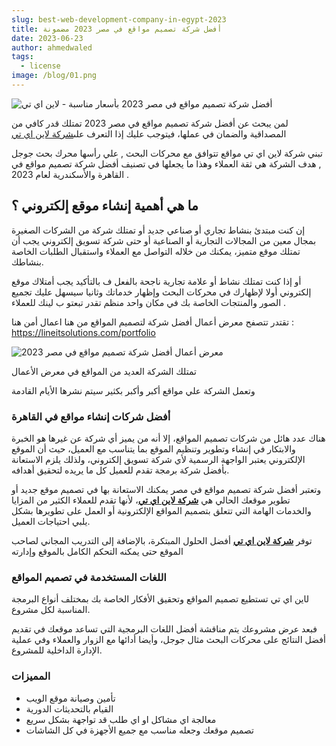 ```yaml
---
slug: best-web-development-company-in-egypt-2023
title: أفضل شركة تصميم مواقع في مصر 2023 مضمونة
date: 2023-06-23
author: ahmedwaled
tags:
  - license
image: /blog/01.png
---
```

![أفضل شركة تصميم مواقع في مصر 2023 بأسعار مناسبة - لاين اي تي](/images/01.png "شركة لاين اي تي أفضل شركة تصميم مواقع وتطبيقات في مصر")

لمن يبحث عن أفضل شركة تصميم مواقع في مصر 2023 تمتلك قدر كافي من المصداقية والضمان في عملها، فيتوجب عليك إذا التعرف على[شركة لاين اي تي](https://lineitsolutions.com/)

ت﻿بني شركة لاين اي تي مواقع تتوافق مع محركات البحث , علي رأسها محرك بحث جوجل , هدف الشركة هي ثقة العملاء وهذا ما يجعلها في تصنيف أفضل شركة تصميم مواقع في القاهرة والأسكندرية لعام 2023 .

## **ما هي أهمية إنشاء موقع إلكتروني ؟**

إن كنت مبتدئ بنشاط تجاري أو صناعي جديد أو تمتلك شركة من الشركات الصغيرة بمجال معين من المجالات التجارية أو الصناعية أو حتى شركة تسويق إلكتروني يجب أن تمتلك موقع متميز، يمكنك من خلاله التواصل مع العملاء واستقبال الطلبات الخاصة بنشاطك.

أ﻿و إذا كنت تمتلك نشاط أو علامة تجارية ناجحة بالفعل ف بالتأكيد يجب أمتلاك موقع إلكتروني أولا لإظهارك في محركات البحث وإظهار خدماتك  وثانيا سيسهل عليك تجميع الصور والمنتجات الخاصة بك في مكان واحد منظم تقدر تبعتو ب لينك للعملاء .

ت﻿قتدر تتصفح م﻿عرض أعمال أفضل شركة لتصميم المواقع من هنا اعمال أمن هنا :  <https://lineitsolutions.com/portfolio>

![معرض أعمال أفضل شركة تصميم مواقع في مصر 2023](/images/screenshot_38.png "معرض أعمال أفضل شركة تصميم مواقع في مصر 2023")

ت﻿متلك الشركة العديد من المواقع في معرض الأعمال 

و﻿تعمل الشركة علي مواقع أكبر وأكبر بكثير سيتم نشرها الأيام القادمة 

### **أفضل شركات إنشاء مواقع في القاهرة**

هناك عدد هائل من شركات تصميم المواقع، إلا أنه من يميز أي شركة عن غيرها هو الخبرة والابتكار في إنشاء وتطوير وتنظيم الموقع بما يتناسب مع العميل، حيث أن الموقع الإلكتروني يعتبر الواجهة الرسمية لأي شركة تسويق إلكتروني، ولذلك يلزم الاستعانة بأفضل شركة برمجة تقدم للعميل كل ما يريده لتحقيق أهدافه.

وتعتبر أفضل شركة تصميم مواقع في مصر يمكنك الاستعانة بها في تصميم موقع جديد أو تطوير موقعك الحالي هي **[ش﻿ركة لاين اي تي](https://lineitsolutions.com/)**، لأنها تقدم للعملاء الكثير من المزايا والخدمات الهامة التي تتعلق بتصميم المواقع الإلكترونية أو العمل على تطويرها بشكل يلبي احتياجات العميل.[](https://lineitsolutions.com/)

توفر **[ش﻿ركة لاين اي تي](https://lineitsolutions.com/)** أفضل الحلول المبتكرة، بالإضافة إلى التدريب المجاني لصاحب الموقع حتى يمكنه التحكم الكامل بالموقع وإدارته

### **اللغات المستخدمة في تصميم المواقع**

ل﻿اين اي تي تستطيع تصميم المواقع وتحقيق الأفكار الخاصة بك بمختلف أنواع البرمجة المناسبة لكل مشروع.

فبعد عرض مشروعك يتم مناقشة أفضل اللغات البرمجية التي تساعد موقعك في تقديم أفضل النتائج على محركات البحث مثال جوجل، وأيضا أدائها مع الزوار والعملاء وفي عملية الإدارة الداخلية للمشروع.

### **المميزات**

* تأمين وصيانة موقع الويب
* القيام بالتحديثات الدورية
* م﻿عالجة اي مشاكل او اي طلب قد تواجهة بشكل سريع
* ت﻿صميم موقعك وجعله مناسب مع جميع الأجهزة في كل الشاشات
